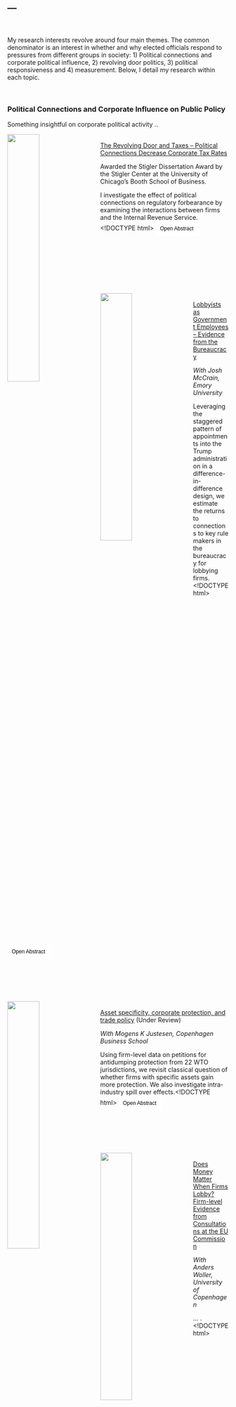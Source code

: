 ---
---
<br>
<br>
My research interests revolve around four main themes. The common denominator is an interest in whether and why elected officials respond to pressures from different groups in society: 1) Political connections and corporate political influence, 2) revolving door politics, 3) political responsiveness and 4) measurement. Below, I detail my research within each topic.

<br>

### Political Connections and Corporate Influence on Public Policy

Something insightful on corporate political activity ..


<img src="TaxSaved.png" style="width:38%; border:0px solid; margin-right: 20px" align="left">


 &nbsp; <br><a href="https://github.com/BCEgerod/BCEgerod.github.io/blob/master/papers/TaxDraft.pdf">The Revolving Door and Taxes -- Political Connections Decrease Corporate Tax Rates</a>
 
 
Awarded the Stigler Dissertation Award by the Stigler Center at the University of Chicago's Booth School of Business.

I investigate the effect of political connections on regulatory forbearance by examining the interactions between firms and the Internal Revenue Service. <!DOCTYPE html>
<html>
<head>
<meta name="viewport" content="width=device-width, initial-scale=1">
<style>


.collapsible {
    color: black;
    cursor: pointer;
    padding: 0px;
    width: 20%;
    border: none;
    text-align: left;
    outline: none;
    font-size: 12px;
    background-color:white;
    element.style.color = red;
}


.content {
    padding: 0px;
    overflow: hidden;
    color=black;
    style="color:red";
    element.style.color = black;
}
</style>
</head>
<body>

<button style="color:black" class="collapsible">Open Abstract</button>
<div class="content" >
  <p>For fear of retribution, agencies may enforce rules more leniently against firms with
political connections. I test the argument as it pertains to the enforcement of
tax policy by the Internal Revenue Service (IRS). I compile a novel database of
publicly listed firms, that have hired Members of the US Congress (MCs) in any
capacity in the period 2004-2015. I present evidence that hiring a former MC
decreases the average company's tax rate by a large margin relative the the changes,
the average firm normally experiences. The reduction is short-lived, but yields
meaningful tax-savings for the individual firm, while only modestly impacting public
finances. I show that the effect is driven by the MCs, who have the strongest
political connections, and served in committees with oversight of the IRS. I present
suggestive evidence that firms that hire highly connected MCs substitute away from
traditional forms of lobbying, and are invited to hearings more often. This is likely
to pressure the IRS in their decision-making. These results indicate that firms can
use the revolving door to pursue significant economic rents.</p>
</div>



</body>
</html>



<br>
<br>
<br>
<br>
<br>
<br>


<img src="TrumpTrends.png" style="width:38%; border:0px solid; margin-right: 20px" align="left">

 &nbsp; <br><a href="https://github.com/BCEgerod/BCEgerod.github.io/blob/master/papers/LobbyistsGovernment.pdf">Lobbyists as Government Employees -- Evidence from the Bureaucracy</a>

*With Josh McCrain, Emory University*

Leveraging the staggered pattern of appointments into the Trump administration in a difference-in-difference design, we estimate the returns to connections to key rule makers in the bureaucracy for lobbying firms. <!DOCTYPE html>
<html>
<head>
<meta name="viewport" content="width=device-width, initial-scale=1">
<style>
.collapsible {
    color: white;
    cursor: pointer;
    padding: 10px;
    width: 20%;
    border: none;
    text-align: left;
    outline: none;
    font-size: 12px;
}


.content {
    padding: 0px;
    display: none;
    overflow: hidden;
}
</style>
</head>
<body>

<button style="color:black" class="collapsible">Open Abstract</button>
<div class="content">
  <p>	A growing body of research examines the transition of government employees into the private sector, commonly known as the revolving door. A common conclusion in this work is that government employees cash in on their experience and, most importantly, their connections to current officials. We focus on two under-studied aspects of the revolving door: 1) the transition of lobbyists back *into* government and 2) the value of connections between lobbyists and government agencies. Exploiting the unexpected victory of Donald Trump in the 2016 presidential election and the staggered timing of appointments into his administration, we find that firms whose lobbyists went back through the revolving door saw 20-70\% increase in revenue, and the increase was larger in Democrat-leaning firms. Our results shed light onto the political economy of the lobbying industry and suggest a need to further study the interaction between lobbying firms and the federal bureaucracy.</p>
</div>


<br>
<br>
<br>
<br>


<img src="FirmNetwork.png" style="width:38%; border:0px solid; margin-right: 20px" align="left">


 &nbsp; <br><a href="https://github.com/BCEgerod/BCEgerod.github.io/blob/master/papers/AssetSpecificity.pdf">Asset specificity, corporate protection, and trade policy</a> (Under Review)

*With Mogens K Justesen, Copenhagen Business School*

Using firm-level data on petitions for antidumping protection from 22 WTO jurisdictions, we revisit classical question of whether firms with specific assets gain more protection. We also investigate intra-industry spill over effects.<!DOCTYPE html>
<html>
<head>
<meta name="viewport" content="width=device-width, initial-scale=1">
<style>
.collapsible {
    color: white;
    cursor: pointer;
    padding: 10px;
    width: 20%;
    border: none;
    text-align: left;
    outline: none;
    font-size: 12px;
}


.content {
    padding: 0px;
    display: none;
    overflow: hidden;
}
</style>
</head>
<body>

<button style="color:black" class="collapsible">Open Abstract</button>
<div class="content">
  <p>	We examine the role of firms in shaping trade protection. Firms with specific assets find it more costly to reorganize production in the face of international competition, which makes them lobby more intensively for protection. But decision-makers will not grant unlimited trade protection. This forces companies to compete for protection, which causes it to diffuse within groups of same-good producers. To test this argument, we combine antidumping petitions with financial data on the firms filing them in a unique dataset. Using spatial autoregressive models, we show that companies with specific assets are more likely to be successful when petitioning for antidumping protection and that this decreases protection afforded to competing firms.</p>
</div>

<br>
<br>
<br>
<br>

<img src="Validate.png" style="width:38%; border:0px solid; margin-right: 20px" align="left">


 &nbsp; <br><a href="https://github.com/BCEgerod/BCEgerod.github.io/blob/master/papers/MoneyAndInfluenceInTheEU_draft2.pdf">Does Money Matter When Firms Lobby? Firm-level Evidence from Consultations at the
EU Commission </a> 

*With Anders Woller, University of Copenhagen*

... .<!DOCTYPE html>
<html>
<head>
<meta name="viewport" content="width=device-width, initial-scale=1">
<style>
.collapsible {
    color: white;
    cursor: pointer;
    padding: 10px;
    width: 20%;
    border: none;
    text-align: left;
    outline: none;
    font-size: 12px;
}


.content {
    padding: 0px;
    display: none;
    overflow: hidden;
}
</style>
</head>
<body>

<button style="color:black" class="collapsible">Open Abstract</button>
<div class="content">
  <p> This study presents the first firm-level quantitative evidence that companies with high operating performance are more likely to persuade the EU Commission to adhere to their preferences. We do this by collecting data on individual companies active across 45 consultation procedures from 2005-2013 on issues related to the internal market in the EU, totaling more than 300 companies. We propose three distinct mechanisms accounting for the association: companies with high operating performance are 1) able to conduct investments in the economy, upon which decision-makers rely 2) likely to be knowledgeable about their respective sector -- information which decision-makers demand 3) capable of mounting opposition if decision-makers are unresponsive to their needs. Our results support the first proposed mechanism: politicians are more responsive to companies with high operating performance as it allow companies to invest in employment opportunities. Finally, we show that high salience of an issue, following times of crisis, significantly limits the influence of big business. </p>
</div>

<br>
<br>
<br>
<br>
<br>
<br>
<br>
<br>
<br>
<br>
<br>
<br>

### Revolving Door Politics

It routinely attracts both attention and condemnation, when elected officals leave office to take jobs in the private sector. Despite this, we know very little about, whether the so-called revolving door between business and politics changes policy outcomes. In my dissertation, I investigate how 1) the potential for post-elective employment shapes the behavior of US Members of Congress, and 2) firms that hire former Members of Congress can ...


<img src="HardWork.png" style="width:38%; border:0px solid; margin-right: 20px" align="left">

 &nbsp; <br><a href="https://github.com/BCEgerod/BCEgerod.github.io/blob/master/papers/TheLure.pdf">The Lure of the Private Sector -- Career Prospects Affect Selection out of the Senate</a> (Under Review)

I investigate the effect of private sector career prospects on whether US senators choose to walk through the revolving door.  <!DOCTYPE html>
<html>
<head>
<meta name="viewport" content="width=device-width, initial-scale=1">
<style>
.collapsible {
    color: white;
    cursor: pointer;
    padding: 10px;
    width: 20%;
    border: none;
    text-align: left;
    outline: none;
    font-size: 12px;
}


.content {
    padding: 0px;
    display: none;
    overflow: hidden;
}
</style>
</head>
<body>

<button style="color:black" class="collapsible">Open Abstract</button>
<div class="content">
  <p>While it is often conjectured that private sector salaries lure elected politicians out of public service, no quantitative evidence exists on this proposition. If private sector actors compete with the electorate for the labor of high-skilled politicians, it would have important implications for representative democracy. I argue that legislators gauge their private sector career prospects by observing how successful their former colleagues, who now work as lobbyists, are. I document that when career prospects improve, so does the probability that senators take a lobbying job.  There is no effect immediately before a senator's pension scheme improves. Senators, who retire from working life after Congress or are elected to a safe seat, are also unaffected.  Finally, senators, who have sponsored the least bills and are more absent for floor votes, are affected the most. All of this indicates that senators react to opportunity costs associated with being in office.</p>
</div>



<br>
<br>
<br>
<br>
<br>
<br>
<br>
<br>

<img src="EmployerDistribution.png" style="width:37%; border:0px solid; margin-right: 20px" align="left">

 &nbsp; <br><a href="https://github.com/BCEgerod/BCEgerod.github.io/blob/master/papers/VotingForACareer.pdf">Voting for a Career -- The Revolving Door Moderates the Senate</a>

I examine how the final term voting of senators change, when they are about to walk through the revolving door. They moderate their roll call voting and converge to the ideal point of their future employers.<!DOCTYPE html>
<html>
<head>
<meta name="viewport" content="width=device-width, initial-scale=1">
<style>
.collapsible {
    color: white;
    cursor: pointer;
    padding: 10px;
    width: 20%;
    border: none;
    text-align: left;
    outline: none;
    font-size: 12px;
}


.content {
    padding: 0px;
    display: none;
    overflow: hidden;
}
</style>
</head>
<body>

<button style="color:black" class="collapsible">Open Abstract</button>
<div class="content">
  <p>	I investigate how the revolving door affects voting in the Senate. The literature on final-term problems suggests that senators should become more extreme before they leave office, because they no longer are accountable to voters. Lack of electoral accountability could, however, have different effects depending on the senator's career ambitions. While retiring senators are no longer accountable to anyone but themselves, revolving door politicians will be accountable to their future employers, because they depend on them for post-elective employment. During their final Congress, this should lead revolving door senators to moderate themselves, while retiring ones should grow more partisan. Using data on post-elective career trajectories from 102nd to the 113th Senate, I present fixed effects estimates that back this claim. I show that the effect is driven by senators, who choose to resign, and provide evidence suggesting that the shift happens, because senators anticipate the preferences of their future employer.</p>
</div>

<br>
<br>
<br>
<br>
<br>
<br>
<br>
<br>
<br>
<br>

### Political Responsiveness

Something about responsiveness.


<img src="Muni.png" style="width:38%; border:0px solid; margin-right: 20px" align="left">

 &nbsp; <br><a href="https://github.com/BCEgerod/BCEgerod.github.io/blob/master/papers/DanishMuni.pdf">Can Citizens Set City Policy? Evidence From A Decentralized Welfare State </a>
 
(Invited to revise and resubmit at the Urban Affairs Review)

*With Martin Larsen, Aarhus University.*


We show that local fiscal policy in Denmark responds strongly to voter preferences. The effect of a preference changes lasts as long as nine years into the future. <!DOCTYPE html>
<html>
<head>
<meta name="viewport" content="width=device-width, initial-scale=1">
<style>
.collapsible {
    color: white;
    cursor: pointer;
    padding: 10px;
    width: 20%;
    border: none;
    text-align: left;
    outline: none;
    font-size: 12px;
}


.content {
    padding: 0px;
    display: none;
    overflow: hidden;
}
</style>
</head>
<body>

<button style="color:black" class="collapsible">Open Abstract</button>
<div class="content">
  <p> Municipal governments supposedly empower citizens, giving them the ability to shape the political organization of their local community. In spite of this, we know little about whether municipal governments are in fact responsive to the policy views of municipal electorates. In this study, we look at whether the policy implemented by local politicians actually responds to changes in the public mood. To do this, we compile a unique and comprehensive dataset of local fiscal policy, which we use to construct municipal-level estimates of fiscal policy conservatism. This detailed policy data is then linked to an indicator of local ideological sentiment. We find strong evidence for dynamic responsiveness: when preferences in a municipality changes public policy responds.</p>
</div>

<br>
<br>
<br>
<br>
<br>
<br>
<br>



### Political Methodology and Measurement

Something on methods and measurement


<img src="WordWeight.png" style="width:38%; border:0px solid; margin-right: 20px" align="left">

Scaling Political Positions from Text -- Assumptions, Methods and Pitfalls

*With Robert Klemmensen, University of Southern Denmark*

*Invited chapter for: Luigi Curini & Robert Franzese (Eds.): SAGE Handbook of Research Methods in Political Science & International Relations (Forthcoming).*



We review standard methods for scaling political positions from text. We outline how the techniques relate to measurement theory in general, review assumptions and illustrate their use. <!DOCTYPE html>
<html>
<head>
<meta name="viewport" content="width=device-width, initial-scale=1">
<style>
.collapsible {
    color: white;
    cursor: pointer;
    padding: 10px;
    width: 20%;
    border: none;
    text-align: left;
    outline: none;
    font-size: 12px;
}


.content {
    padding: 0px;
    display: none;
    overflow: hidden;
}
</style>
</head>
<body>

<button style="color:black" class="collapsible">Open Abstract</button>
<div class="content">
  <p> The abstract.</p>
</div>


<script>
var coll = document.getElementsByClassName("collapsible");
var i;

for (i = 0; i < coll.length; i++) {
  coll[i].addEventListener("click", function() {
    this.classList.toggle("active");
    var content = this.nextElementSibling;
    if (content.style.display === "block") {
      content.style.display = "none";
    } else {
      content.style.display = "block";
    }
  });
}
</script>

</body>
</html>